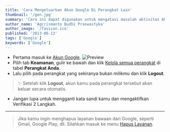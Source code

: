 ---
title: 'Cara Mengeluarkan Akun Google Di Perangkat Lain'
thumbnail: '/gen.jpg'
summary: 'Cara ini dapat digunakan untuk mengatasi masalah aktivitas Akun Google yang mencurigakan.'
author_name: 'Agcrismanto Budhi Praswastyka'
author_image: '/favicon.ico'
published: '2013-06-13'
tags: ['Google']
keywords: ['Google']
---

- Pertama masuk ke <a href="javascript:void(0);" onClick="parent.open('https://account.google.com')">Akun Google</a>.
![Preview](https://i.ibb.co/qrRFn1K/Tahap-2.jpg)
- Pilih tab **Keamanan**, gulir ke bawah dan klik <a href="javascript:void(0);" onClick="parent.open('https://security.google.com/settings/security/activity')">Kelola semua perangkat</a> di tabel **Perangkat Anda**.
- Lalu pilih pada perangkat yang sekiranya bukan milikmu dan klik **Logout**.
> ✨ Setelah klik **Logout**, akun kamu pada perangkat tersebut akan keluar secara otomatis.

- Jangan lupa untuk mengganti kata sandi kamu dan mengaktifkan Verifikasi 2 Langkah.

---

> Jika kamu ingin menghapus layanan bawaan dari Google, seperti Gmail, Google Play, dll. Silahkan masuk ke menu [Hapus Layanan](https://myaccount.google.com/deleteservices).
